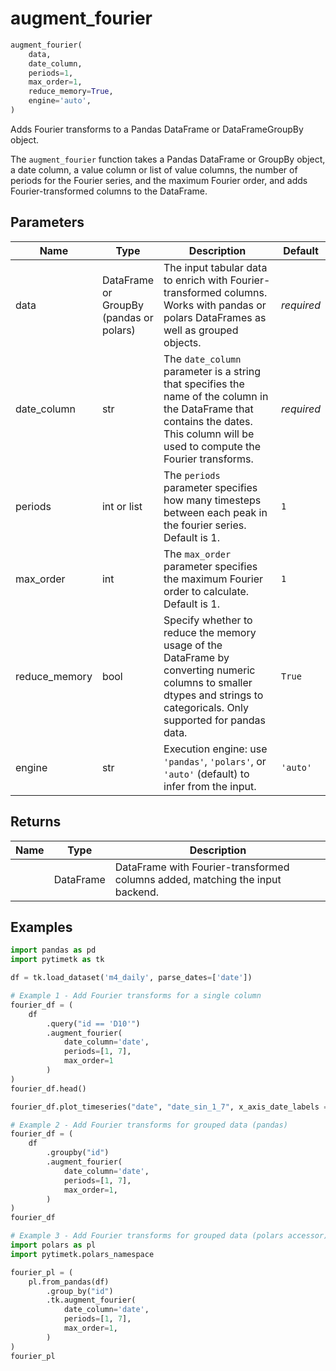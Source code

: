 # augment_fourier { #pytimetk.augment_fourier }

```python
augment_fourier(
    data,
    date_column,
    periods=1,
    max_order=1,
    reduce_memory=True,
    engine='auto',
)
```

Adds Fourier transforms to a Pandas DataFrame or DataFrameGroupBy object.

The `augment_fourier` function takes a Pandas DataFrame or GroupBy object, a date column, a value column or list of value columns, the number of periods for the Fourier series, and the maximum Fourier order, and adds Fourier-transformed columns to the DataFrame.

## Parameters {.doc-section .doc-section-parameters}

| Name          | Type                                                     | Description                                                                                                                                                                                                                                                                                             | Default    |
|---------------|----------------------------------------------------------|---------------------------------------------------------------------------------------------------------------------------------------------------------------------------------------------------------------------------------------------------------------------------------------------------------|------------|
| data          | DataFrame or GroupBy (pandas or polars)                  | The input tabular data to enrich with Fourier-transformed columns. Works with pandas or polars DataFrames as well as grouped objects.                                                                                                                                                                     | _required_ |
| date_column   | str                                                      | The `date_column` parameter is a string that specifies the name of the column in the DataFrame that contains the dates. This column will be used to compute the Fourier transforms.                                                                                                                     | _required_ |
| periods       | int or list                                              | The `periods` parameter specifies how many timesteps between each peak in the fourier series. Default is 1.                                                                                                                                                                                             | `1`        |
| max_order     | int                                                      | The `max_order` parameter specifies the maximum Fourier order to calculate. Default is 1.                                                                                                                                                                                                               | `1`        |
| reduce_memory | bool                                                     | Specify whether to reduce the memory usage of the DataFrame by converting numeric columns to smaller dtypes and strings to categoricals. Only supported for pandas data.                                                                                                                                  | `True`     |
| engine        | str                                                      | Execution engine: use `'pandas'`, `'polars'`, or `'auto'` (default) to infer from the input.                                                                                                                                                                                                              | `'auto'`   |

## Returns {.doc-section .doc-section-returns}

| Name   | Type         | Description                                                      |
|--------|--------------|------------------------------------------------------------------|
|        | DataFrame    | DataFrame with Fourier-transformed columns added, matching the input backend. |

## Examples {.doc-section .doc-section-examples}

```python
import pandas as pd
import pytimetk as tk

df = tk.load_dataset('m4_daily', parse_dates=['date'])

# Example 1 - Add Fourier transforms for a single column
fourier_df = (
    df
        .query("id == 'D10'")
        .augment_fourier(
            date_column='date',
            periods=[1, 7],
            max_order=1
        )
)
fourier_df.head()

fourier_df.plot_timeseries("date", "date_sin_1_7", x_axis_date_labels = "%B %d, %Y",)
```

``` python
# Example 2 - Add Fourier transforms for grouped data (pandas)
fourier_df = (
    df
        .groupby("id")
        .augment_fourier(
            date_column='date',
            periods=[1, 7],
            max_order=1,
        )
)
fourier_df
```

``` python
# Example 3 - Add Fourier transforms for grouped data (polars accessor)
import polars as pl
import pytimetk.polars_namespace

fourier_pl = (
    pl.from_pandas(df)
        .group_by("id")
        .tk.augment_fourier(
            date_column='date',
            periods=[1, 7],
            max_order=1,
        )
)
fourier_pl
```
